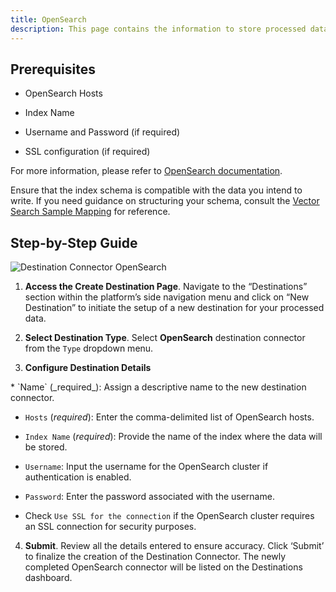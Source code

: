 ```yaml
---
title: OpenSearch 
description: This page contains the information to store processed data to an OpenSearch cluster.
---
```


## Prerequisites

*   OpenSearch Hosts
    
*   Index Name
    
*   Username and Password (if required)
    
*   SSL configuration (if required)
    

For more information, please refer to [OpenSearch documentation](https://opensearch.org/docs/latest/).

<Warning>

Ensure that the index schema is compatible with the data you intend to write. If you need guidance on structuring your schema, consult the [Vector Search Sample Mapping](/open-source/ingest/destination-connectors/opensearch#vector-search-sample-mapping) for reference.
</Warning>

## Step-by-Step Guide

![Destination Connector OpenSearch](img/platform/Destination-OpenSearch.png)

1.  **Access the Create Destination Page**. Navigate to the “Destinations” section within the platform’s side navigation menu and click on “New Destination” to initiate the setup of a new destination for your processed data.
    
2.  **Select Destination Type**. Select **OpenSearch** destination connector from the `Type` dropdown menu.
    
3.  **Configure Destination Details**
    
<Note>
*   `Name` (_required_): Assign a descriptive name to the new destination connector.
    
*   `Hosts` (_required_): Enter the comma-delimited list of OpenSearch hosts.
    
*   `Index Name` (_required_): Provide the name of the index where the data will be stored.
    
*   `Username`: Input the username for the OpenSearch cluster if authentication is enabled.
    
*   `Password`: Enter the password associated with the username.
    
*   Check `Use SSL for the connection` if the OpenSearch cluster requires an SSL connection for security purposes.
</Note> 

4.  **Submit**. Review all the details entered to ensure accuracy. Click ‘Submit’ to finalize the creation of the Destination Connector. The newly completed OpenSearch connector will be listed on the Destinations dashboard.